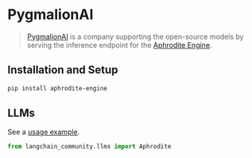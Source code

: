 # PygmalionAI

> [PygmalionAI](https://pygmalion.chat/) is a company supporting the
> open-source models by serving the inference endpoint
> for the [Aphrodite Engine](https://github.com/PygmalionAI/aphrodite-engine).

## Installation and Setup

```bash
pip install aphrodite-engine
```

## LLMs

See a [usage example](/docs/integrations/llms/aphrodite).

```python
from langchain_community.llms import Aphrodite
```
